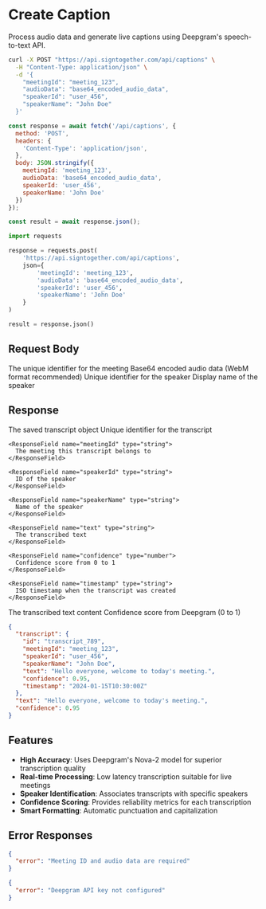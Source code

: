 # Create Caption

Process audio data and generate live captions using Deepgram's speech-to-text API.

<RequestExample>

```bash cURL
curl -X POST "https://api.signtogether.com/api/captions" \
  -H "Content-Type: application/json" \
  -d '{
    "meetingId": "meeting_123",
    "audioData": "base64_encoded_audio_data",
    "speakerId": "user_456",
    "speakerName": "John Doe"
  }'
```

```javascript JavaScript
const response = await fetch('/api/captions', {
  method: 'POST',
  headers: {
    'Content-Type': 'application/json',
  },
  body: JSON.stringify({
    meetingId: 'meeting_123',
    audioData: 'base64_encoded_audio_data',
    speakerId: 'user_456',
    speakerName: 'John Doe'
  })
});

const result = await response.json();
```

```python Python
import requests

response = requests.post(
    'https://api.signtogether.com/api/captions',
    json={
        'meetingId': 'meeting_123',
        'audioData': 'base64_encoded_audio_data',
        'speakerId': 'user_456',
        'speakerName': 'John Doe'
    }
)

result = response.json()
```

</RequestExample>

## Request Body

<ParamField body="meetingId" type="string" required>
  The unique identifier for the meeting
</ParamField>

<ParamField body="audioData" type="string" required>
  Base64 encoded audio data (WebM format recommended)
</ParamField>

<ParamField body="speakerId" type="string">
  Unique identifier for the speaker
</ParamField>

<ParamField body="speakerName" type="string">
  Display name of the speaker
</ParamField>

## Response

<ResponseField name="transcript" type="object">
  The saved transcript object
  
  <Expandable title="transcript">
    <ResponseField name="id" type="string">
      Unique identifier for the transcript
    </ResponseField>
    
    <ResponseField name="meetingId" type="string">
      The meeting this transcript belongs to
    </ResponseField>
    
    <ResponseField name="speakerId" type="string">
      ID of the speaker
    </ResponseField>
    
    <ResponseField name="speakerName" type="string">
      Name of the speaker
    </ResponseField>
    
    <ResponseField name="text" type="string">
      The transcribed text
    </ResponseField>
    
    <ResponseField name="confidence" type="number">
      Confidence score from 0 to 1
    </ResponseField>
    
    <ResponseField name="timestamp" type="string">
      ISO timestamp when the transcript was created
    </ResponseField>
  </Expandable>
</ResponseField>

<ResponseField name="text" type="string">
  The transcribed text content
</ResponseField>

<ResponseField name="confidence" type="number">
  Confidence score from Deepgram (0 to 1)
</ResponseField>

<ResponseExample>

```json Response
{
  "transcript": {
    "id": "transcript_789",
    "meetingId": "meeting_123",
    "speakerId": "user_456",
    "speakerName": "John Doe",
    "text": "Hello everyone, welcome to today's meeting.",
    "confidence": 0.95,
    "timestamp": "2024-01-15T10:30:00Z"
  },
  "text": "Hello everyone, welcome to today's meeting.",
  "confidence": 0.95
}
```

</ResponseExample>

## Features

- **High Accuracy**: Uses Deepgram's Nova-2 model for superior transcription quality
- **Real-time Processing**: Low latency transcription suitable for live meetings
- **Speaker Identification**: Associates transcripts with specific speakers
- **Confidence Scoring**: Provides reliability metrics for each transcription
- **Smart Formatting**: Automatic punctuation and capitalization

## Error Responses

<ResponseExample>

```json 400 Bad Request
{
  "error": "Meeting ID and audio data are required"
}
```

```json 500 Internal Server Error
{
  "error": "Deepgram API key not configured"
}
```

</ResponseExample>
